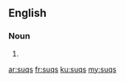 ==English==

===Noun===
{{head|en|plural}}

# {{plural of|suq|lang=en|nocat=1}}

[[ar:suqs]]
[[fr:suqs]]
[[ku:suqs]]
[[my:suqs]]